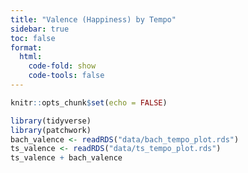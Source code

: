 ```yaml
---
title: "Valence (Happiness) by Tempo"
sidebar: true
toc: false
format:
  html:
    code-fold: show
    code-tools: false
---
```


```r
knitr::opts_chunk$set(echo = FALSE)
```

::: {.column-page-inset}

```r
library(tidyverse)
library(patchwork)
bach_valence <- readRDS("data/bach_tempo_plot.rds")
ts_valence <- readRDS("data/ts_tempo_plot.rds")
ts_valence + bach_valence
```
:::